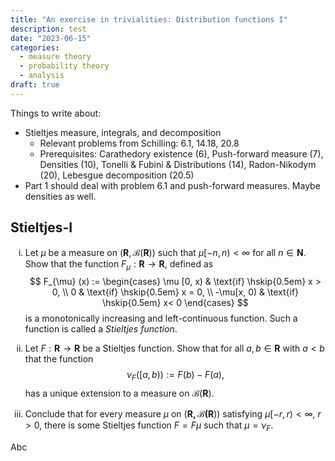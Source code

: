 ```yaml
---
title: "An exercise in trivialities: Distribution functions I"
description: test
date: "2023-06-15"
categories:
  - measure theory
  - probability theory
  - analysis
draft: true
---
```


Things to write about:

* Stieltjes measure, integrals, and decomposition
  + Relevant problems from Schilling: 6.1, 14.18, 20.8
  + Prerequisites: Carathedory existence (6), Push-forward measure (7), Densities (10), Tonelli & Fubini & Distributions (14), Radon-Nikodym (20), Lebesgue decomposition (20.5) 
  
* Part 1 should deal with problem 6.1 and push-forward measures. Maybe densities as well.

::: {#exr-stielt1}

## Stieltjes-I

(i) Let $\mu$ be a measure on $(\mathbf{R}, \mathcal{B}(\mathbf{R}))$ such that $\mu[-n, n) < \infty$ for all $n \in \mathbf{N}$. Show that the function $F_{\mu} : \mathbf{R} \to \mathbf{R}$, defined as
$$
F_{\mu} (x) := \begin{cases} \mu [0, x) & \text{if} \hskip{0.5em} x > 0, \\ 
0 & \text{if} \hskip{0.5em} x = 0, \\
-\mu[x, 0) & \text{if} \hskip{0.5em} x< 0
\end{cases}
$$
is a monotonically increasing and left-continuous function. Such a function is called a *Stieltjes function*.

(ii) Let $F: \mathbf{R} \to \mathbf{R}$ be a Stieltjes function. Show that for all $a, b \in \mathbf{R}$ with $a < b$ that the function
$$
\nu _F ([a, b)) := F(b) - F(a),
$$
has a unique extension to a measure on $\mathcal{B}(\mathbf{R})$.

(iii) Conclude that for every measure $\mu$ on $(\mathbf{R, \mathcal{B}(\mathbf{R}}))$ satisfying $\mu [-r, r) < \infty$, $r > 0$, there is some Stieltjes function $F = F\mu$ such that $\mu = \nu _F$.

:::

::: {.proof}
Abc

:::